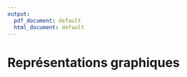 ```yaml
---
output:
  pdf_document: default
  html_document: default
---
```


# Représentations graphiques {#graph}



